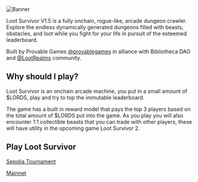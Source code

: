 ![Banner](/Banner.png)

Loot Survivor V1.5 is a fully onchain, rogue-like, arcade dungeon crawler. Explore the endless dynamically generated dungeons filled with beasts, obstacles, and loot while you fight for your life in pursuit of the esteemed leaderboard.

Built by Provable Games [@provablegames](https://twitter.com/provablegames) in alliance with Bibliotheca DAO and [@LootRealms](https://twitter.com/LootRealms) community.

## Why should I play?

Loot Survivor is an onchain arcade machine, you put in a small amount of $LORDS, play and try to top the immutable leaderboard.

The game has a built in reward model that pays the top 3 players based on the total amount of $LORDS put into the game. As you play you will also encounter 1:1 collectible beasts that you can trade with other players, these will have utility in the upcoming game Loot Survivor 2.

## Play Loot Survivor

[Sepolia Tournament](https://sepolia.lootsurvivor.io/)

[Mainnet](https://lootsurvivor.io/)
